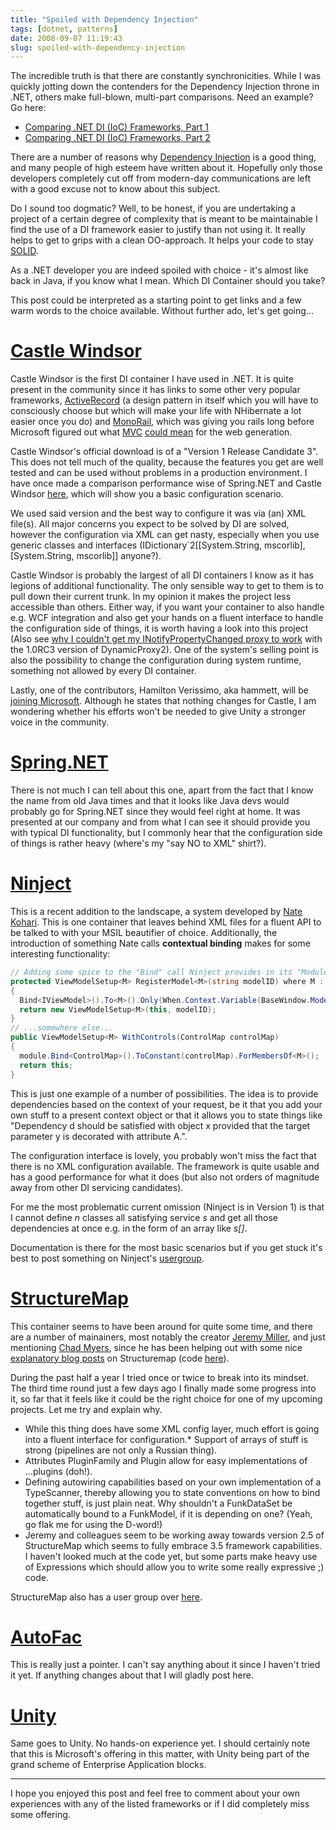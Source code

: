 ```yaml
---
title: "Spoiled with Dependency Injection"
tags: [dotnet, patterns]
date: 2008-09-07 11:19:43
slug: spoiled-with-dependency-injection
---
```


<div class="messages status">

The incredible truth is that there are constantly synchronicities. While I was quickly jotting down the contenders for the Dependency Injection throne in .NET, others make full-blown, multi-part comparisons. Need an example? Go here:

* [Comparing .NET DI (IoC) Frameworks, Part 1](http://blog.ashmind.com/index.php/2008/08/19/comparing-net-di-ioc-frameworks-part-1/)
* [Comparing .NET DI (IoC) Frameworks, Part 2](http://blog.ashmind.com/index.php/2008/09/08/comparing-net-di-ioc-frameworks-part-2/)

</div>

There are a number of reasons why [Dependency Injection](http://www.martinfowler.com/articles/injection.html) is a good thing, and many people of high esteem have written about it. Hopefully only those developers completely cut off from modern-day communications are left with a good excuse not to know about this subject.

Do I sound too dogmatic? Well, to be honest, if you are undertaking a project of a certain degree of complexity that is meant to be maintainable I find the use of a DI framework easier to justify than not using it. It really helps to get to grips with a clean OO-approach. It helps your code to stay [SOLID](http://www.lostechies.com/blogs/chad_myers/archive/2008/03/07/pablo-s-topic-of-the-month-march-solid-principles.aspx).

As a .NET developer you are indeed spoiled with choice - it's almost like back in Java, if you know what I mean. Which DI Container should you take?

This post could be interpreted as a starting point to get links and a few warm words to the choice available. Without further ado, let's get going...

# [Castle Windsor](http://www.castleproject.org/container/index.html)

Castle Windsor is the first DI container I have used in .NET. It is quite present in the community since it has links to some other very popular frameworks, [ActiveRecord](http://www.castleproject.org/activerecord/index.html) (a design pattern in itself which you will have to consciously choose but which will make your life with NHibernate a lot easier once you do) and [MonoRail](http://www.castleproject.org/monorail/index.html), which was giving you rails long before Microsoft figured out what [MVC](http://en.wikipedia.org/wiki/Model_View_Controller) [could mean](http://www.asp.net/mvc/) for the web generation.

Castle Windsor's official download is of a "Version 1 Release Candidate 3". This does not tell much of the quality, because the features you get are well tested and can be used without problems in a production environment. I have once made a comparison performance wise of Spring.NET and Castle Windsor [here](http://realfiction.net/go/143), which will show you a basic configuration scenario.

We used said version and the best way to configure it was via (an) XML file(s). All major concerns you expect to be solved by DI are solved, however the configuration via XML can get nasty, especially when you use generic classes and interfaces (IDictionary`2[[System.String, mscorlib],[System.String, mscorlib]] anyone?).

Castle Windsor is probably the largest of all DI containers I know as it has legions of additional functionality. The only sensible way to get to them is to pull down their current trunk. In my opinion it makes the project less accessible than others. Either way, if you want your container to also handle e.g. WCF integration and also get your hands on a fluent interface to handle the configuration side of things, it is worth having a look into this project (Also see [why I couldn't get my INotifyPropertyChanged proxy to work](http://realfiction.net/go/160) with the 1.0RC3 version of DynamicProxy2). One of the system's selling point is also the possibility to change the configuration during system runtime, something not allowed by every DI container.

Lastly, one of the contributors, Hamilton Verissimo, aka hammett, will be [joining Microsoft](http://hammett.castleproject.org/?p=312). Although he states that nothing changes for Castle, I am wondering whether his efforts won't be needed to give Unity a stronger voice in the community.

# [Spring.NET](http://www.springframework.net/)

There is not much I can tell about this one, apart from the fact that I know the name from old Java times and that it looks like Java devs would probably go for Spring.NET since they would feel right at home. It was presented at our company and from what I can see it should provide you with typical DI functionality, but I commonly hear that the configuration side of things is rather heavy (where's my "say NO to XML" shirt?).

# [Ninject](http://ninject.org/)

This is a recent addition to the landscape, a system developed by [Nate Kohari](http://kohari.org/). This is one container that leaves behind XML files for a fluent API to be talked to with your MSIL beautifier of choice. Additionally, the introduction of something Nate calls **contextual binding** makes for some interesting functionality:

```csharp
// Adding some spice to the "Bind" call Ninject provides in its "Modules"
protected ViewModelSetup<M> RegisterModel<M>(string modelID) where M : IViewModel
{
  Bind<IViewModel>().To<M>().Only(When.Context.Variable(BaseWindow.ModelID).EqualTo(modelID));
  return new ViewModelSetup<M>(this, modelID);
}
// ...somewhere else...
public ViewModelSetup<M> WithControls(ControlMap controlMap)
{
  module.Bind<ControlMap>().ToConstant(controlMap).ForMembersOf<M>();
  return this;
}
```

This is just one example of a number of possibilities. The idea is to provide dependencies based on the context of your request, be it that you add your own stuff to a present context object or that it allows you to state things like "Dependency d should be satisfied with object x provided that the target parameter y is decorated with attribute A.".

The configuration interface is lovely, you probably won't miss the fact that there is no XML configuration available. The framework is quite usable and has a good performance for what it does (but also not orders of magnitude away from other DI servicing candidates).

For me the most problematic current omission (Ninject is in Version 1) is that I cannot define _n_ classes all satisfying service _s_ and get all those dependencies at once e.g. in the form of an array like _s[]_.

Documentation is there for the most basic scenarios but if you get stuck it's best to post something on Ninject's [usergroup](http://groups.google.com/group/ninject).

# [StructureMap](http://structuremap.sourceforge.net/Default.htm)

This container seems to have been around for quite some time, and there are a number of mainainers, most notably the creator [Jeremy Miller](http://codebetter.com/blogs/jeremy.miller/), and just mentioning [Chad Myers](http://www.lostechies.com/blogs/chad_myers/), since he has been helping out with some nice [explanatory blog posts](http://www.lostechies.com/blogs/chad_myers/archive/tags/StructureMap/default.aspx) on Structuremap (code [here](http://sourceforge.net/projects/structuremap/)).

During the past half a year I tried once or twice to break into its mindset. The third time round just a few days ago I finally made some progress into it, so far that it feels like it could be the right choice for one of my upcoming projects. Let me try and explain why.

*   While this thing does have some XML config layer, much effort is going into a fluent interface for configuration.*   Support of arrays of stuff is strong (pipelines are not only a Russian thing).
*   Attributes PluginFamily and Plugin allow for easy implementations of ...plugins (doh!).
*   Defining autowiring capabilities based on your own implementation of a TypeScanner, thereby allowing you to state conventions on how to bind together stuff, is just plain neat. Why shouldn't a FunkDataSet be automatically bound to a FunkModel, if it is depending on one? (Yeah, go flak me for using the D-word!)
*   Jeremy and colleagues seem to be working away towards version 2.5 of StructureMap which seems to fully embrace 3.5 framework capabilities. I haven't looked much at the code yet, but some parts make heavy use of Expressions which should allow you to write some really expressive ;) code.

StructureMap also has a user group over [here](http://groups.google.com/group/structuremap-users).

# [AutoFac](http://code.google.com/p/autofac/)

This is really just a pointer. I can't say anything about it since I haven't tried it yet. If anything changes about that I will gladly post here.

# [Unity](http://www.codeplex.com/unity)

Same goes to Unity. No hands-on experience yet. I should certainly note that this is Microsoft's offering in this matter, with Unity being part of the grand scheme of Enterprise Application blocks.

* * *

I hope you enjoyed this post and feel free to comment about your own experiences with any of the listed frameworks or if I did completely miss some offering.
